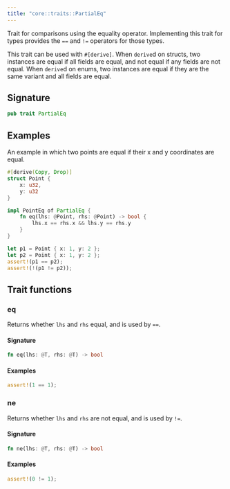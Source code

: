 ```yaml
---
title: "core::traits::PartialEq"
---
```


Trait for comparisons using the equality operator.
Implementing this trait for types provides the `==` and `!=` operators for
those types.

This trait can be used with `#[derive]`. When `derive`d on structs, two
instances are equal if all fields are equal, and not equal if any fields
are not equal. When `derive`d on enums, two instances are equal if they
are the same variant and all fields are equal.

## Signature

```rust
pub trait PartialEq
```

## Examples

An example in which two points are equal if their x and y coordinates are equal.
```rust
#[derive(Copy, Drop)]
struct Point {
    x: u32,
    y: u32
}

impl PointEq of PartialEq {
    fn eq(lhs: @Point, rhs: @Point) -> bool {
        lhs.x == rhs.x && lhs.y == rhs.y
    }
}

let p1 = Point { x: 1, y: 2 };
let p2 = Point { x: 1, y: 2 };
assert!(p1 == p2);
assert!(!(p1 != p2));
```


## Trait functions

### eq



Returns whether `lhs` and `rhs` equal, and is used by `==`.

#### Signature

```rust
fn eq(lhs: @T, rhs: @T) -> bool
```



#### Examples

```rust
assert!(1 == 1);
```





### ne



Returns whether `lhs` and `rhs` are not equal, and is used by `!=`.

#### Signature

```rust
fn ne(lhs: @T, rhs: @T) -> bool
```




#### Examples

```rust
assert!(0 != 1);
```




